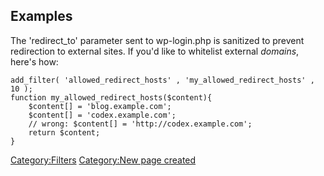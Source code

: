 == Examples ==
The 'redirect_to' parameter sent to wp-login.php is sanitized to prevent redirection to external sites.  If you'd like to whitelist external <em>domains</em>, here's how:

<pre>
add_filter( 'allowed_redirect_hosts' , 'my_allowed_redirect_hosts' , 10 );
function my_allowed_redirect_hosts($content){
	$content[] = 'blog.example.com';
	$content[] = 'codex.example.com';
	// wrong: $content[] = 'http://codex.example.com';
	return $content;
}
</pre>

{{Stub}}
[[Category:Filters]]
[[Category:New page created]]